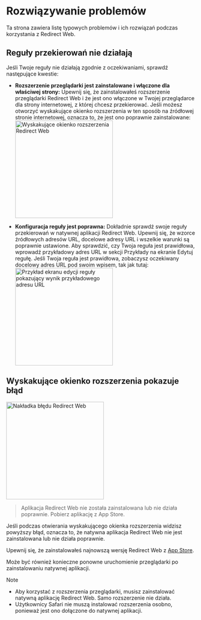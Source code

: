 
# Rozwiązywanie problemów

Ta strona zawiera listę typowych problemów i ich rozwiązań podczas korzystania z Redirect Web.

<TOCInline toc={toc} />

## Reguły przekierowań nie działają

Jeśli Twoje reguły nie działają zgodnie z oczekiwaniami, sprawdź następujące kwestie:

- **Rozszerzenie przeglądarki jest zainstalowane i włączone dla właściwej strony:** Upewnij się, że zainstalowałeś rozszerzenie przeglądarki Redirect Web i że jest ono włączone w Twojej przeglądarce dla strony internetowej, z której chcesz przekierować. Jeśli możesz otworzyć wyskakujące okienko rozszerzenia w ten sposób na źródłowej stronie internetowej, oznacza to, że jest ono poprawnie zainstalowane:
    <Image src={ExtensionPopup} alt="Wyskakujące okienko rozszerzenia Redirect Web" width="260" hasShadow/>

- **Konfiguracja reguły jest poprawna:** Dokładnie sprawdź swoje reguły przekierowań w natywnej aplikacji Redirect Web. Upewnij się, że wzorce źródłowych adresów URL, docelowe adresy URL i wszelkie warunki są poprawnie ustawione. Aby sprawdzić, czy Twoja reguła jest prawidłowa, wprowadź przykładowy adres URL w sekcji Przykłady na ekranie Edytuj regułę. Jeśli Twoja reguła jest prawidłowa, zobaczysz oczekiwany docelowy adres URL pod swoim wpisem, tak jak tutaj:
    <Image src={RuleEditExampleResult} alt="Przykład ekranu edycji reguły pokazujący wynik przykładowego adresu URL" width="260" hasShadow/>

## Wyskakujące okienko rozszerzenia pokazuje błąd

<Image src={ErrorOverlay} alt="Nakładka błędu Redirect Web" width="260" hasShadow hasRoundedCorners/>

> Aplikacja Redirect Web nie została zainstalowana lub nie działa poprawnie.
> Pobierz aplikację z App Store.

Jeśli podczas otwierania wyskakującego okienka rozszerzenia widzisz powyższy błąd, oznacza to, że natywna aplikacja Redirect Web nie jest zainstalowana lub nie działa poprawnie.

Upewnij się, że zainstalowałeś najnowszą wersję Redirect Web z [App Store](https://apps.apple.com/app/id1571283503).

Może być również konieczne ponowne uruchomienie przeglądarki po zainstalowaniu natywnej aplikacji.

> [!NOTE]
> * Aby korzystać z rozszerzenia przeglądarki, musisz zainstalować natywną aplikację Redirect Web. Samo rozszerzenie nie działa.
> * Użytkownicy Safari nie muszą instalować rozszerzenia osobno, ponieważ jest ono dołączone do natywnej aplikacji.
